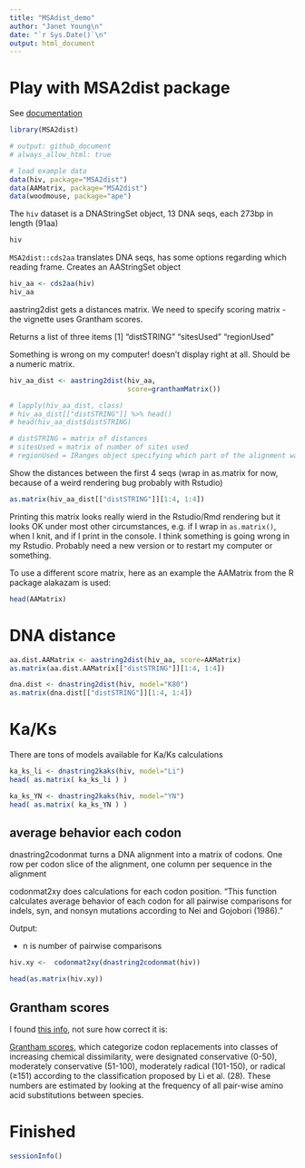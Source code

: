 ```yaml
---
title: "MSAdist_demo"
author: "Janet Young\n"
date: "`r Sys.Date()`\n"
output: html_document
---
```



# Play with MSA2dist package

See [documentation](https://bioconductor.org/packages/release/bioc/vignettes/MSA2dist/inst/doc/MSA2dist.html)

```r
library(MSA2dist)

# output: github_document
# always_allow_html: true

# load example data
data(hiv, package="MSA2dist")
data(AAMatrix, package="MSA2dist")
data(woodmouse, package="ape")
```

The `hiv` dataset is a DNAStringSet object, 13 DNA seqs, each 273bp in length (91aa)

```r
hiv
```

`MSA2dist::cds2aa` translates DNA seqs, has some options regarding which reading frame. Creates an AAStringSet object

```r
hiv_aa <- cds2aa(hiv) 
hiv_aa
```


aastring2dist gets a distances matrix. We need to specify scoring matrix - the vignette uses Grantham scores. 

Returns a list of three items [1] "distSTRING" "sitesUsed"  "regionUsed"

Something is wrong on my computer!  doesn't display right at all. Should be a numeric matrix.

```r
hiv_aa_dist <- aastring2dist(hiv_aa, 
                             score=granthamMatrix())

# lapply(hiv_aa_dist, class)
# hiv_aa_dist[["distSTRING"]] %>% head()
# head(hiv_aa_dist$distSTRING)

# distSTRING = matrix of distances
# sitesUsed = matrix of number of sites used
# regionUsed = IRanges object specifying which part of the alignment was used (default is the whole thing)
```

Show the distances between the first 4 seqs (wrap in as.matrix for now, because of a weird rendering bug probably with Rstudio)

```r
as.matrix(hiv_aa_dist[["distSTRING"]][1:4, 1:4])
```

Printing this matrix looks really wierd in the Rstudio/Rmd rendering but it looks OK under most other circumstances, e.g. if I wrap in `as.matrix()`, when I knit, and if I print in the console. I think something is going wrong in my Rstudio. Probably need a new version or to restart my computer or something.


To use a different score matrix, here as an example the AAMatrix from the R package alakazam is used:

```r
head(AAMatrix)
```

# DNA distance

```r
aa.dist.AAMatrix <- aastring2dist(hiv_aa, score=AAMatrix)
as.matrix(aa.dist.AAMatrix[["distSTRING"]][1:4, 1:4])

```
```r
dna.dist <- dnastring2dist(hiv, model="K80")
as.matrix(dna.dist[["distSTRING"]][1:4, 1:4])

```

# Ka/Ks

There are tons of models available for Ka/Ks calculations

```r
ka_ks_li <- dnastring2kaks(hiv, model="Li")
head( as.matrix( ka_ks_li ) )
```

```r
ka_ks_YN <- dnastring2kaks(hiv, model="YN")
head( as.matrix( ka_ks_YN ) )
```

## average behavior each codon

dnastring2codonmat turns a DNA alignment into a matrix of codons. One row per codon slice of the alignment, one column per sequence in the alignment

codonmat2xy does calculations for each codon position. "This function calculates average behavior of each codon for all pairwise comparisons for indels, syn, and nonsyn mutations according to Nei and Gojobori (1986)."


Output:

- n is number of pairwise comparisons

```r

hiv.xy <-  codonmat2xy(dnastring2codonmat(hiv))

head(as.matrix(hiv.xy))

```


## Grantham scores

I found [this info](https://gist.github.com/danielecook/501f03650bca6a3db31ff3af2d413d2a), not sure how correct it is: 

[Grantham scores](https://www.science.org/doi/10.1126/science.185.4154.862), which categorize codon replacements into classes of increasing chemical dissimilarity, were designated conservative (0-50), moderately conservative (51-100), moderately radical (101-150), or radical (≥151) according to the classification proposed by Li et al. (28).  These numbers are estimated by looking at the frequency of all pair-wise amino acid substitutions between species. 




# Finished

```r
sessionInfo()
```
